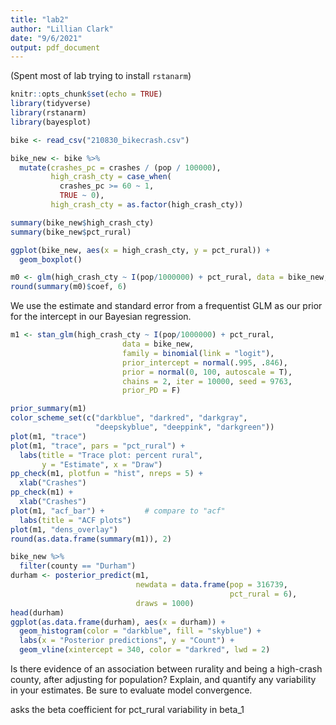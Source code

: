 ```yaml
---
title: "lab2"
author: "Lillian Clark"
date: "9/6/2021"
output: pdf_document
---
```


(Spent most of lab trying to install `rstanarm`)

```r
knitr::opts_chunk$set(echo = TRUE)
library(tidyverse)
library(rstanarm)
library(bayesplot)
```

```r
bike <- read_csv("210830_bikecrash.csv")
```

```r
bike_new <- bike %>%
  mutate(crashes_pc = crashes / (pop / 100000),
         high_crash_cty = case_when(
           crashes_pc >= 60 ~ 1,
           TRUE ~ 0),
         high_crash_cty = as.factor(high_crash_cty))
```

```r
summary(bike_new$high_crash_cty)
summary(bike_new$pct_rural)

ggplot(bike_new, aes(x = high_crash_cty, y = pct_rural)) +
  geom_boxplot()
```

```r
m0 <- glm(high_crash_cty ~ I(pop/1000000) + pct_rural, data = bike_new, family = "binomial")
round(summary(m0)$coef, 6)
```

We use the estimate and standard error from a frequentist GLM as our prior for the intercept in our Bayesian regression.

```r
m1 <- stan_glm(high_crash_cty ~ I(pop/1000000) + pct_rural, 
                         data = bike_new, 
                         family = binomial(link = "logit"),
                         prior_intercept = normal(.995, .846),
                         prior = normal(0, 100, autoscale = T), 
                         chains = 2, iter = 10000, seed = 9763, 
                         prior_PD = F)
```

```r
prior_summary(m1)
color_scheme_set(c("darkblue", "darkred", "darkgray", 
                   "deepskyblue", "deeppink", "darkgreen"))
plot(m1, "trace")
plot(m1, "trace", pars = "pct_rural") +
  labs(title = "Trace plot: percent rural", 
       y = "Estimate", x = "Draw")
pp_check(m1, plotfun = "hist", nreps = 5) + 
  xlab("Crashes")
pp_check(m1) + 
  xlab("Crashes")
plot(m1, "acf_bar") +         # compare to "acf"
  labs(title = "ACF plots")
plot(m1, "dens_overlay")
round(as.data.frame(summary(m1)), 2)
```

```r
bike_new %>% 
  filter(county == "Durham")
durham <- posterior_predict(m1, 
                            newdata = data.frame(pop = 316739,
                                                 pct_rural = 6),
                            draws = 1000)
head(durham)
ggplot(as.data.frame(durham), aes(x = durham)) +
  geom_histogram(color = "darkblue", fill = "skyblue") +
  labs(x = "Posterior predictions", y = "Count") +
  geom_vline(xintercept = 340, color = "darkred", lwd = 2)
```

Is there evidence of an association between rurality and being a high-crash county, after adjusting for population? Explain, and quantify any variability in your estimates. Be sure to evaluate model convergence.

asks the beta coefficient for pct_rural
variability in beta_1

